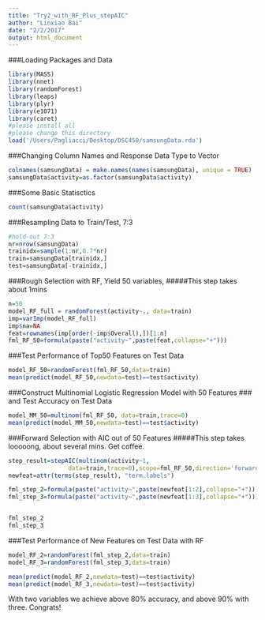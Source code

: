 ```yaml
---
title: "Try2_with_RF_Plus_stepAIC"
author: "Linxiao Bai"
date: "2/2/2017"
output: html_document
---
```

###Loading Packages and Data
```r
library(MASS)
library(nnet)
library(randomForest)
library(leaps)
library(plyr)
library(e1071)
library(caret)
#please install all
#please change this directory
load('/Users/Pagliacci/Desktop/DSC450/samsungData.rda')
```
###Changing Column Names and Response Data Type to Vector
```r
colnames(samsungData) = make.names(names(samsungData), unique = TRUE)
samsungData$activity=as.factor(samsungData$activity)
```
###Some Basic Statisctics
```r
count(samsungData$activity)
```
###Resampling Data to Train/Test, 7:3
```r
#hold-out 7:3
nr=nrow(samsungData)
trainidx=sample(1:nr,0.7*nr)
train=samsungData[trainidx,]
test=samsungData[-trainidx,]
```
###Rough Selection with RF, Yield 50 variables, 
#####This step takes about 1mins
```r
n=50
model_RF_full = randomForest(activity~., data=train)
imp=varImp(model_RF_full)
imp$na=NA
feat=rownames(imp[order(-imp$Overall),])[1:n]
fml_RF_50=formula(paste("activity~",paste(feat,collapse="+")))
```

###Test Performance of Top50 Features on Test Data
```r
model_RF_50=randomForest(fml_RF_50,data=train)
mean(predict(model_RF_50,newdata=test)==test$activity)
```
###Construct Multinomial Logistic Regression Model with 50 Features
### and Test Accuracy on Test Data
```r
model_MM_50=multinom(fml_RF_50, data=train,trace=0)
mean(predict(model_MM_50,newdata=test)==test$activity)
```

###Forward Selection with AIC out of 50 Features
#####This step takes looooong, about several mins. Get coffee.
```r
step_result=stepAIC(multinom(activity~1,
                 data=train,trace=0),scope=fml_RF_50,direction='forward')
newfeat=attr(terms(step_result), "term.labels")

fml_step_2=formula(paste("activity~",paste(newfeat[1:2],collapse="+")))
fml_step_3=formula(paste("activity~",paste(newfeat[1:3],collapse="+")))


fml_step_2
fml_step_3
```
###Test Performance of New Features on Test Data with RF
```r
model_RF_2=randomForest(fml_step_2,data=train)
model_RF_3=randomForest(fml_step_3,data=train)

mean(predict(model_RF_2,newdata=test)==test$activity)
mean(predict(model_RF_3,newdata=test)==test$activity)
```
With two variables we achieve above 80% accuracy, and above 90% with three. Congrats!

